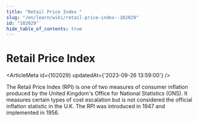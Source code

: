 ```yaml
---
title: "Retail Price Index "
slug: "/en/learn/wiki/retail-price-index--102029"
id: "102029"
hide_table_of_contents: true
---
```



# Retail Price Index 

<ArticleMeta id={102029} updatedAt={'2023-09-26 13:59:00'} />
<div className='border-solid border-b border-t-0 my-4 border-[var(--ifm-color-gray-300)]' />

The Retail Price Index (RPI) is one of two measures of consumer inflation produced by the United Kingdom's Office for National Statistics (ONS). It measures certain types of cost escalation but is not considered the official inflation statistic in the U.K. The RPI was introduced in 1947 and implemented in 1956.
